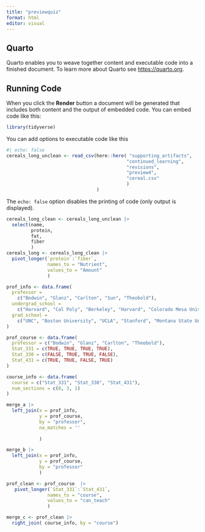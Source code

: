 ```yaml
---
title: "previewquiz"
format: html
editor: visual
---
```


## Quarto

Quarto enables you to weave together content and executable code into a finished document. To learn more about Quarto see <https://quarto.org>.

## Running Code

When you click the **Render** button a document will be generated that includes both content and the output of embedded code. You can embed code like this:

```r
library(tidyverse)

```

You can add options to executable code like this

```r
#| echo: false
cereals_long_unclean <- read_csv(here::here( "supporting_artifacts", 
                                            "continued_learning",
                                            "revisions",
                                            "preview4",
                                            "cereal.csv"
                                            )
                                 )


```

The `echo: false` option disables the printing of code (only output is displayed).

```r
cereals_long_clean <- cereals_long_unclean |> 
  select(name,
         protein, 
         fat, 
         fiber
         )
cereals_long <- cereals_long_clean |>
  pivot_longer(`protein`:`fiber`,
               names_to = "Nutrient",
               values_to = "Amount"
               )

```

```r
prof_info <- data.frame(
  professor = 
    c("Bodwin", "Glanz", "Carlton", "Sun", "Theobold"),
  undergrad_school = 
    c("Harvard", "Cal Poly", "Berkeley", "Harvard", "Colorado Mesa University"),
  grad_school = 
    c("UNC", "Boston University", "UCLA", "Stanford", "Montana State University")
)

prof_course <- data.frame(
  professor = c("Bodwin", "Glanz", "Carlton", "Theobold"),
  Stat_331 = c(TRUE, TRUE, TRUE, TRUE),
  Stat_330 = c(FALSE, TRUE, TRUE, FALSE),
  Stat_431 = c(TRUE, TRUE, FALSE, TRUE)
)

course_info <- data.frame(
  course = c("Stat_331", "Stat_330", "Stat_431"),
  num_sections = c(8, 3, 1)
)
```

```r
merge_a |> 
  left_join(x = prof_info, 
            y = prof_course, 
            by = "professor",
            na_matches = ''
            
            ) 

```

```r
merge_b |> 
  left_join(x = prof_info, 
            y = prof_course, 
            by = "professor"
            )

```

```r
prof_clean <- prof_course  |> 
   pivot_longer(`Stat_331`:`Stat_431`,
               names_to = "course",
               values_to = "can_teach"
               )

merge_c <- prof_clean |> 
  right_join( course_info, by = "course")


  

```
